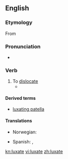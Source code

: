{{was wotd|2008|December|29}}
==English==

===Etymology===
From {{etyl|la|en}} {{term|luxo|luxō|lang=la}}

===Pronunciation===
* {{audio|En-us-luxate.ogg|Audio (US)}}

===Verb===
{{en-verb|luxates|luxating|luxated}}

# To [[dislocate]]
#*{{quote-book|1863|[[w:Stephen Smith (surgeon)|Stephen Smith]]|Hand-book of Surgical Operations|url=http://books.google.com/books?id=-GkfrDGXQH4C&pg=PA97|page=97
|passage=If in cases of difficulty you have recourse to this means, '''luxate''' downwards as far as half the dorsopalmar diameter, and then ''vice versa''.}}

====Derived terms====
*[[luxating patella]]

====Translations====
{{trans-top|to dislocate}}
*Norwegian: {{t-|no|luksere}}
{{trans-mid}}
*Spanish: {{t+|es|dislocar}}, {{t-|es|luxar}} 
{{trans-bottom}}

[[kn:luxate]]
[[vi:luxate]]
[[zh:luxate]]